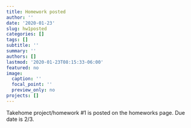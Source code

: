 ```yaml
---
title: Homework posted
author: ''
date: '2020-01-23'
slug: hw1posted
categories: []
tags: []
subtitle: ''
summary: ''
authors: []
lastmod: '2020-01-23T08:15:33-06:00'
featured: no
image:
  caption: ''
  focal_point: ''
  preview_only: no
projects: []
---
```


 Takehome project/homework #1 is posted on the homeworks page. Due date is 2/3. 

